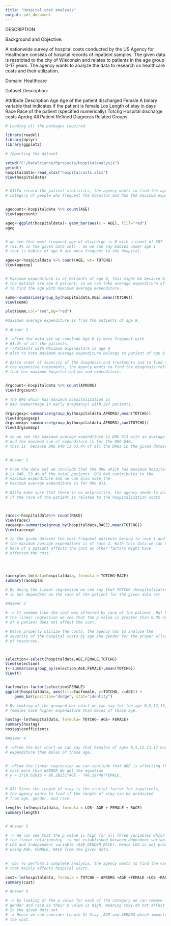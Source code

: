 ---
title: "Hospital cost analysis"
output: pdf_document
---


DESCRIPTION

Background and Objective:

A nationwide survey of hospital costs conducted by the US Agency for Healthcare consists of hospital records of inpatient samples.
The given data is restricted to the city of Wisconsin and relates to patients in the age group 0-17 years.
The agency wants to analyze the data to research on healthcare costs and their utilization.

Domain: Healthcare

Dataset Description:


Attribute	     Description
Age 	         Age of the patient discharged
Female 	       A binary variable that indicates if the patient is female
Los	           Length of stay in days
Race 	         Race of the patient (specified numerically)
Totchg	       Hospital discharge costs
Aprdrg         All Patient Refined Diagnosis Related Groups

```{r}
# Loading all the packages required.

library(readxl)
library(dplyr)
library(ggplot2)

# Importing the dataset

setwd("C:/DataScience/Rprojects/Hospitalanalysis")
getwd()
hospitaldata<-read_xlsx("hospitalcosts.xlsx")
View(hospitaldata)


# Q1)To record the patient statistics, the agency wants to find the age 
# category of people who frequent the hospital and has the maximum expenditure.


agecount<-hospitaldata %>% count(AGE)
View(agecount)

ageg<-ggplot(hospitaldata)+ geom_bar(aes(x = AGE), fill="red")
ageg


# we see that most frequent age of discharge is 0 with a count of 307
# (61.4% in the given data set) . So we can say babies under age 1
# that is babies of age 0 are more frequent to the hospital.

ageexp<-hospitaldata %>% count(AGE, wt= TOTCHG)
View(ageexp)


# Maximum expenditure is of Patients of age 0, this might be because 61.4% of
# the dataset are age 0 patient, so we can take average expenditure of each age
# to find the age with maximum average expenditure.

summ<-summarise(group_by(hospitaldata,AGE),mean(TOTCHG))
View(summ)

plot(summ,col="red",bg="red")

#maximum average expenditure is from the patients of age 9.

# Answer 1

# ->From the data set we conclude Age 0 is more frequent with
# 61.4% of all the patients. 
# ->Patients with Maximum expenditure is age 0
# also to note maximum average expenditure belongs to patient of age 9.


```


```{r}
# Q2)In order of severity of the diagnosis and treatments and to find out
# the expensive treatments, the agency wants to find the diagnosis-related group
# that has maximum hospitalization and expenditure.


drgcount<-hospitaldata %>% count(APRDRG)
View(drgcount)

# The DRG which has maximum hospitalization is
# 640 (Hemorrhage in early pregnancy) with 267 patients.

drgavgexp<-summarise(group_by(hospitaldata,APRDRG),mean(TOTCHG))
View(drgavgexp)
drgsumexp<-summarise(group_by(hospitaldata,APRDRG),sum(TOTCHG))
View(drgsumexp)

# so we see the maximum average expenditure is DRG 911 with an average of 48388
# and the maximum sum of expenditure is for the DRG 640,
# this is  because DRG 640 is 53.4% of all the DRGs in the given dataset.


# Answer 2

# From the data set we conclude that the DRG which has maximum hospitalization
# is 640, 53.4% of the total patients. DRG 640 contributes to the
# maximum expenditure and we can also note the
# maximum average expenditure is for DRG 911.
```



```{r}
# Q3)To make sure that there is no malpractice, the agency needs to analyze
# if the race of the patient is related to the hospitalization costs.



racec<-hospitaldata%>% count(RACE)
View(racec)
raceexp<-summarise(group_by(hospitaldata,RACE),mean(TOTCHG))
View(raceexp)

# In the given dataset the most frequent patients belong to race 1 and
# the maximum average expenditure is of race 2. With this data we can not say
# Race of a patient affects the cost as other factors might have
# effected the cost.




racexplm<-lm(data=hospitaldata, formula = TOTCHG~RACE)
summary(racexplm)

# By doing the linear regression we can say that TOTCHG (Hospitalization cost)
# in not dependent on the race of the patient for the given data set.

#Answer 3

# -> It seemed like the cost was affected by race of the patient. But by doing
# the linear regression we see that the p value is greater than 0.05 hence race
# of a patient does not affect the cost.
```


```{r}
# Q4)To properly utilize the costs, the agency has to analyze the
# severity of the hospital costs by age and gender for the proper allocation
# of resources.



selection<-select(hospitaldata,AGE,FEMALE,TOTCHG)
View(selection)
t<-summarise(group_by(selection,AGE,FEMALE),mean(TOTCHG))
View(t)


facfemale<-factor(selection$FEMALE)
ggplot(hospitaldata, aes(fill=facfemale, y=TOTCHG, x=AGE)) + 
    geom_bar(position="dodge", stat="identity")

# By looking at the grouped bar chart we can say for the age 0,5,12,13,17
# females have higher expenditure than males of those age.

hostag<-lm(hospitaldata, formula= TOTCHG~ AGE+ FEMALE)
summary(hostag)
hostag$coefficients

#Answer 4

# ->From the bar chart we can say that Females of ages 0,5,12,13,17 have higher
# expenditure than males of those age.


# ->From the linear regression we can conclude that AGE is affecting the
# cost more than GENDER.We get the equation
# y = 2718.62816 + 86.28231*AGE - 748.18748*FEMALE.



```


```{r}
# Q5) Since the length of stay is the crucial factor for inpatients,
# the agency wants to find if the length of stay can be predicted
# from age, gender, and race.

length<-lm(hospitaldata, formula = LOS~ AGE + FEMALE + RACE)
summary(length)


# Answer 5

# -> We can see that the p value is high for all three variables which implies
# the linear relationship  is not established between dependent variable
# LOS and Independent variable (AGE,GENDER,RACE). Hence LOS is not predictable
# using AGE, FEMALE, RACE from the given data.
 

```


```{r}

#  Q6) To perform a complete analysis, the agency wants to find the variable
# that mainly affects hospital costs.

cost<-lm(hospitaldata, formula = TOTCHG ~ APRDRG +AGE +FEMALE +LOS +RACE)
summary(cost)

# Answer 6

# -> by looking at the p value for each of the category we can remove
# gender and race as their p value is high, meaning they do not affect Cost
# in the given data set. 
# -> Hence we can consider Length Of Stay ,AGE and APRDRG which impacts
# the cost.


```


